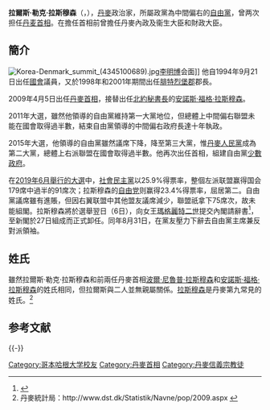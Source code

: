 {{Infobox Officeholder
|name = 拉爾斯·勒克·拉斯穆森
|original_name         = Lars Løkke Rasmussen
|image        = Danmarks statsminister Lars Loekke Rasmussen pa Nordiskt globaliseringsforum 2010.jpg
|caption      = 
|office       = {{flagicon|Denmark}} 第25任[[丹麥首相|丹麥首相]]
|monarch      = [[瑪格麗特二世|瑪格麗特二世]]
|term_start   = 2015年6月28日
|term_end     = 2019年6月27日
|predecessor  = [[赫勒·托寧-施密特|赫勒·托寧-施密特]]
|successor    = [[梅特·弗雷德里克森|梅特·弗雷德里克森]]

|monarch1 = 瑪格麗特二世
|term_start1  = 2009年4月5日
|term_end1    = 2011年10月3日
|predecessor1 = [[安诺斯·福格·拉斯穆森|安诺斯·福格·拉斯穆森]]
|successor1   = [[赫勒·托寧-施密特|赫勒·托寧-施密特]]

|office2      = 反對黨領袖
|term_start2 = 2019年6月27日
|term_end2 = 2019年8月31日
|predecessor2 = 梅特·弗雷德里克森
|successor2 = Jakob Ellemann-Jensen
|term_start3  = 2011年10月3日
|term_end3    = 2015年6月28日
|predecessor3 = [[赫勒·托寧-施密特|赫勒·托寧-施密特]]
|successor3  = 梅特·弗雷德里克森

|office4     = [[丹麥自由黨|自由黨]]黨魁
|term_start4  = 2009年5月17日
|term_end4    = 2019年8月31日
|predecessor4 = [[安诺斯·福格·拉斯穆森|安诺斯·福格·拉斯穆森]]
|successor4  = Jakob Ellemann-Jensen
|office5     = 丹麥財政部長
|term_start5  = 2009年11月23日
|term_end5    = 2011年4月7日
|office6   = 丹麥衛生及內政部長
|term_start6  = 2001年11月27日
|term_end6    = 2007年11月23日
|birth_date   = {{birth date and age|1964|5|15|df=y}}
|birth_place  = {{DEN}}[[瓦埃勒|瓦埃勒]] 
|death_date   = 
|death_place  = 
|party        = [[丹麥自由黨|自由黨]]
|spouse       = Sólrun Løkke Rasmussen
|children       = 3个<ref>{{Cite web |url=http://www.billedbladet.dk/kendte/danmark/lars-loekke-rasmussen-forsoemte-familien |title=存档副本 |access-date=2015-06-29 |archive-date=2020-02-09 |archive-url=https://web.archive.org/web/20200209211216/https://www.billedbladet.dk/kendte/danmark/lars-loekke-rasmussen-forsoemte-familien }}</ref>
|alma_mater     = [[哥本哈根大学|哥本哈根大学]]法学
|religion     = [[路德宗|路德宗]]
}}

'''拉爾斯·勒克·拉斯穆森'''（{{lang|da|Lars Løkke Rasmussen}}，{{bd|1964年|5月15日}}），[[丹麥|丹麥]]政治家，所屬政黨為中間偏右的[[丹麥自由黨|自由黨]]，曾两次担任[[丹麦首相|丹麦首相]]。在擔任首相前曾擔任丹麥內政及衞生大臣和財政大臣。

== 簡介 ==
[[File:Korea-Denmark_summit_(4345100689).jpg|thumb]][[李明博|李明博]]会面]] 
他自1994年9月21日出任[[丹麥國會|國會]]議員，又於1998年和2001年期間出任[[腓特烈堡郡|腓特烈堡郡]]郡長。

2009年4月5日出任[[丹麥首相|丹麥首相]]，接替出任[[北約秘書長|北約秘書長]]的[[安諾斯·福格·拉斯穆森|安諾斯·福格·拉斯穆森]]。

2011年大選，雖然他領導的自由黨維持第一大黨地位，但總體上中間偏右聯盟未能在國會取得過半數，結束自由黨領導的中間偏右政府長達十年執政。

2015年大選，他領導的自由黨雖然議席下降，降至第三大黨，惟[[丹麥人民黨|丹麥人民黨]]成為第二大黨，總體上右派聯盟在國會取得過半數。他再次出任首相，組建自由黨[[少數政府|少數政府]]。

在[[2019年丹麥大選|2019年6月舉行的大選]]中，[[社会民主党_(丹麦)|社會民主黨]]以25.9%得票率，整個左派联盟赢得国会179席中過半的91席次；拉斯穆森的[[左翼，丹麦自由党|自由党]]则赢得23.4%得票率，屈居第二。自由黨議席雖有進賬，但因右翼联盟中其他盟友議席減少，聯盟祇拿下75席次，故未能組閣。拉斯穆森將於選舉翌日（6日），向女王[[瑪格麗特二世_(丹麥)|瑪格麗特二世]]提交內閣請辭書<ref>{{Cite web |url=https://www.cna.com.tw/news/aopl/201906060028.aspx |title=丹麦大选左翼联盟胜出总理承认败选 |access-date=2019-06-06 |archive-date=2020-08-14 |archive-url=https://web.archive.org/web/20200814211232/https://www.cna.com.tw/news/aopl/201906060028.aspx |dead-url=no }}</ref>，至新閣於27日組成而正式卸任。同年8月31日，在黨友壓力下辭去自由黨主席兼反對派領袖。

== 姓氏 ==
雖然拉爾斯·勒克·拉斯穆森和前兩任丹麥首相[[波爾·尼魯普·拉斯穆森|波爾·尼魯普·拉斯穆森]]和[[安諾斯·福格·拉斯穆森|安諾斯·福格·拉斯穆森]]的姓氏相同，但拉爾斯與二人並無親屬關係。[[拉斯穆森|拉斯穆森]]是丹麥第九常見的姓氏。<ref>丹麥統計局：http://www.dst.dk/Statistik/Navne/pop/2009.aspx {{Wayback|url=http://www.dst.dk/Statistik/Navne/pop/2009.aspx |date=20091016114408 }}</ref>

== 参考文献 ==
{{Reflist}}

{{-}}
{{start box}}
{{s-before|[[安诺斯·福格·拉斯穆森|安诺斯·福格·拉斯穆森]]|rows=2}}
{{s-title|[[丹麦自由党|自由党主席]]|2009年—}}
{{s-inc}}
{{s-title|[[丹麦首相列表|丹麦首相]]|2009年—2011年}}
{{s-after|[[赫勒·托寧-施密特|赫勒·托寧-施密特]]}}
{{s-before|[[赫勒·托寧-施密特|赫勒·托寧-施密特]]}}
{{s-title|[[丹麦首相列表|丹麦首相]]|2015年—2019年}}
{{s-after|{{en-link|梅特•弗雷德里克森|Mette Frederiksen}}}}
{{end box}}


{{DEFAULTSORT:Rasmussen, Lars Løkke}}
[[Category:哥本哈根大学校友|Category:哥本哈根大学校友]]
[[Category:丹麥首相|Category:丹麥首相]]
[[Category:丹麥信義宗教徒|Category:丹麥信義宗教徒]]